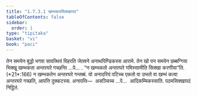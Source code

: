 ```yaml
---
title: "1.7.3.1 खम्भकतसिक्खापद"
tableOfContents: false
sidebar:
  order: 1
type: "tipitaka"
basket: "vi"
book: "paci"
---
```



<DynamicBreadcrumb />

<Division number="596" book="paci">

<Paragraph number="1785" book="paci">
तेन समयेन बुद्धो भगवा सावत्थियं विहरति जेतवने अनाथपिण्डिकस्स आरामे. तेन खो पन समयेन छब्बग्गिया भिक्खू खम्भकता अन्तरघरे गच्छन्ति …पे… .
</Paragraph>

<Paragraph number="1786" book="paci">
<Emphasis>“न खम्भकतो अन्तरघरे गमिस्सामीति सिक्खा करणीया”</Emphasis>ति. (*21*:<Emphasis>166</Emphasis>)
</Paragraph>

<Paragraph number="1787" book="paci">
न खम्भकतेन अन्तरघरे गन्तब्बं. यो अनादरियं पटिच्च एकतो वा उभतो वा खम्भं कत्वा अन्तरघरे गच्छति, आपत्ति दुक्कटस्स.
</Paragraph>

<Paragraph number="1788" book="paci">
अनापत्ति—  असञ्चिच्च …पे…  आदिकम्मिकस्साति.

</Paragraph>
</Division>

<Paragraph number="1789" type="center" book="paci">
पठमसिक्खापदं निट्ठितं.
</Paragraph>